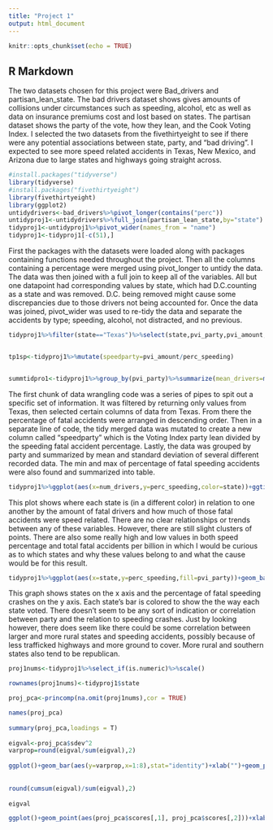 ```yaml
---
title: "Project 1"
output: html_document
---
```


```r
knitr::opts_chunk$set(echo = TRUE)
```

## R Markdown

The two datasets chosen for this project were Bad_drivers and partisan_lean_state. The bad drivers dataset shows gives amounts of collisions under circumstances such as speeding, alcohol, etc as well as data on insurance premiums cost and lost based on states. The partisan dataset shows the party of the vote, how they lean, and the Cook Voting Index. I selected the two datasets from the fivethirtyeight to see if there were any potential associations between state, party, and “bad driving”. I expected to see more speed related accidents in Texas, New Mexico, and Arizona due to large states and highways going straight across. 

```R
#install.packages("tidyverse")
library(tidyverse)
#install.packages("fivethirtyeight")
library(fivethirtyeight)
library(ggplot2)
untidydrivers<-bad_drivers%>%pivot_longer(contains("perc"))
untidyproj1<-untidydrivers%>%full_join(partisan_lean_state,by="state")
tidyproj1<-untidyproj1%>%pivot_wider(names_from = "name")
tidyproj1<-tidyproj1[-c(51),]
```

First the packages with the datasets were loaded along with packages containing functions needed throughout the project. Then all the columns containing a percentage were merged using pivot_longer to untidy the data. The data was then joined with a full join to keep all of the variables. All but one datapoint had corresponding values by state, which had D.C.counting as a state and was removed. D.C. being removed might cause some discrepancies due to those drivers not being accounted for. Once the data was joined, pivot_wider was used to re-tidy the data and separate the accidents by type; speeding, alcohol, not distracted, and no previous.

```R
tidyproj1%>%filter(state=="Texas")%>%select(state,pvi_party,pvi_amount,perc_speeding,perc_alcohol,num_drivers,insurance_premiums,losses)%>%arrange(desc(perc_speeding))


tp1sp<-tidyproj1%>%mutate(speedparty=pvi_amount/perc_speeding)


summtidpro1<-tidyproj1%>%group_by(pvi_party)%>%summarize(mean_drivers=mean(num_drivers,na.rm = TRUE),mean_ip=mean(insurance_premiums,na.rm = TRUE),mean_losses=mean(losses,na.rm = TRUE),mean_speed=mean(perc_speeding,na.rm = TRUE),mean_alc=mean(perc_alcohol,na.rm = TRUE),sd_drivers=sd(num_drivers,na.rm = TRUE),sd_ip=sd(insurance_premiums,na.rm = TRUE),sd_losses=sd(losses,na.rm = TRUE),sd_speed=sd(perc_speeding,na.rm = TRUE),sd_alc=sd(perc_alcohol,na.rm = TRUE),min(perc_speeding),max(perc_speeding))

```

The first chunk of data wrangling code was a series of pipes to spit out a specific set of information. It was filtered by returning only values from Texas, then selected certain columns of data from Texas. From there the percentage of fatal accidents were arranged in descending order. Then in a separate line of code, the tidy merged data was mutated to create a new column called “speedparty” which is the Voting Index party lean divided by the speeding fatal accident percentage. Lastly, the data was grouped by party and summarized by mean and standard deviation of several different recorded data. The min and max of percentage of fatal speeding accidents were also found and summarized into table. 

```R
tidyproj1%>%ggplot(aes(x=num_drivers,y=perc_speeding,color=state))+ggtitle("Drivers by state")+xlab("Drivers in fatal accidents (pbm)")+ylab("% who were speeding")+geom_point()+theme(legend.position = "none")
```

This plot shows where each state is (in a different color) in relation to one another by the amount of fatal drivers and how much of those fatal accidents were speed related. There are no clear relationships or trends between any of these variables. However, there are still slight clusters of points. There are also some really high and low values in both speed percentage and total fatal accidents per billion in which I would be curious as to which states and why these values belong to and what the cause would be for this result. 

```R
tidyproj1%>%ggplot(aes(x=state,y=perc_speeding,fill=pvi_party))+geom_bar(stat = "summary")+theme(axis.text.x = element_text(angle = 45))+ggtitle("Speeding by State")+xlab("State")+ylab("Percent speeding")
```
This graph shows states on the x axis and the percentage of fatal speeding crashes on the y axis. Each state’s bar is colored to show the the way each state voted. There doesn’t seem to be any sort of indication or correlation between party and the relation to speeding crashes. Just by looking however, there does seem like there could be some correlation between larger and more rural states and speeding accidents, possibly because of less trafficked highways and more ground to cover. More rural and southern states also tend to be republican. 

```R
proj1nums<-tidyproj1%>%select_if(is.numeric)%>%scale()

rownames(proj1nums)<-tidyproj1$state

proj_pca<-princomp(na.omit(proj1nums),cor = TRUE)

names(proj_pca)
 
summary(proj_pca,loadings = T)
 
eigval<-proj_pca$sdev^2
varprop=round(eigval/sum(eigval),2)
 
ggplot()+geom_bar(aes(y=varprop,x=1:8),stat="identity")+xlab("")+geom_path(aes(y=varprop,x=1:8))+geom_text(aes(x=1:8,y=varprop,label=round(varprop,2)),vjust=1,col="white",size=5)+scale_y_continuous(breaks=seq(0,.6,.2),labels = scales::percent)+scale_x_continuous(breaks=1:10)
 
 
round(cumsum(eigval)/sum(eigval),2)
 
eigval

ggplot()+geom_point(aes(proj_pca$scores[,1], proj_pca$scores[,2]))+xlab("PC1")+ylab("PC2")

```

